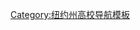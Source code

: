 {{Navbox
| name = 哥倫比亞大學
| title = {{colored link|#000000|哥伦比亚大学}}
| basestyle = background: #B9D9EB; color:#000000; {{box-shadow border|a|#093552|2px}}
| state = {{{state<includeonly>|collapsed</includeonly>}}}
| listclass = hlist
| image = [[File:Low Library Columbia University 8-11-06.jpg|105px]]

|group1= 學院
|list1= {{Navbox|child|basestyle = background: #B9D9EB; color:#000000; {{box-shadow border|a|#093552|2px}}
  |group1 = 本科生
  |list1 = 
* [[哥倫比亞學院]]
* [[哥伦比亚大学傅氏基金工程和应用科学学院|工程和應用科學學院]]
* [[哥伦比亚大学通识教育学院|通識教育學院]]
  |group2 = 研究生
  |list2 = 
* {{tsl|en|Columbia Graduate School of Architecture, Planning and Preservation|哥倫比亞大學建築學院|建築學院}}
* {{tsl|en|Columbia University School of the Arts|哥倫比亞大學文學院|文學院}}
* {{tsl|en|Columbia Graduate School of Arts and Sciences||Arts and Sciences}}
* [[哥伦比亚商学院|商學院]]
* {{tsl|en|Columbia University College of Dental Medicine||Dental Medicine}}
* [[哥倫比亞大學國際公共事務學院|國際公共事務學院]]
* [[哥伦比亚大学新闻学院|新聞學院]]
* [[哥伦比亚法学院|法学院]]
* [[哥倫比亞大學醫學院|醫學院]]
* {{tsl|en|Columbia University School of Nursing||Nursing}}
* {{tsl|en|Columbia School of Professional Studies}}
* {{tsl|en|Columbia University Mailman School of Public Health}}
* {{tsl|en|Columbia University School of Social Work||Social Work}}
  |group3 = 附屬
  |list3 = 
* [[巴納德學院]]
* {{tsl|en|List College}}
* [[哥伦比亚大学教育学院|教育學院]]
* [[纽约协和神学院|協和神學院]]
* [[The School at Columbia University|The School]]&nbsp;(K–8)
* [[Columbia Grammar & Preparatory School|Grammar & Preparatory School]]&nbsp;(former)
 }}

|group2=機構
|list2=
* [[Barnard Center for Research on Women]]
* [[The Earth Institute]]
* [[紐約-長老會醫院|紐約長老會醫院]]
* [[戈達德太空研究所]]
* [[巴特勒圖書館]]
* [[Harriman Institute]]
* {{tsl|en|Institute for Social and Economic Research and Policy}}
* {{tsl|en|Columbia Institute for Tele-Information}}
* {{tsl|en|Arnold A. Saltzman Institute of War and Peace Studies}}
* [[拉蒙特-多爾蒂地球觀測所]]
* {{tsl|en|Nevis Laboratories}}
* [[哥伦比亚大学全球中心]]
* [[哥伦比亚大学图书馆]]
* [[哥倫比亞大學出版社]]
* [[New York State Psychiatric Institute]]
* [[Weatherhead East Asian Institute|Weatherhead Institute]]

|group3=部門
|list3=
* [[Department of Epidemiology, Columbia University|Epidemiology]]
* [[Columbia University Department of Middle Eastern, South Asian, and African Studies|Middle Eastern, South Asian, and African Studies]]
* [[Columbia University Department of Philosophy|Philosophy]]
* [[Columbia University Physics Department|Physics]]

|group4=體育
|list4= {{Navbox|child|basestyle = background: #B9D9EB; color:#000000; {{box-shadow border|a|#093552|2px}}
|group1=球隊
|list1=
* {{tsl|en|Columbia Lions football}}
* {{tsl|en|Columbia Lions baseball}}
* {{tsl|en|Columbia Lions men's basketball}}
* {{tsl|en| Columbia Lions women's basketball}}
* {{tsl|en| Columbia Lions men's soccer}}
* {{tsl|en| Columbia Lions men's squash}}
* {{tsl|en|Columbia Lions women's squash}}
* {{tsl|en|Columbia Lions fencing}}
|group2=精神
|list2=
* [[哥倫比亞藍]]
* [[院長盃]]
* [[Roar, Lion, Roar]]
* [[Columbia University Marching Band|Marching Band]]
|group3=場地
|list3=
* {{tsl|en|Campbell Sports Center}}
* {{tsl|en|Robert K. Kraft Field at Lawrence A. Wien Stadium|Kraft Field}}
* {{tsl|en|Levien Gymnasium}}
* {{tsl|en|Robertson Field at Satow Stadium|Robertson Field}}
* {{tsl|en|Columbia Soccer Stadium|Soccer Stadium}}
}}

|group5=校區
|list5=
* {{tsl|en|Columbia University Medical Center|Medical Center}}
* [[曼哈頓維爾|曼哈顿维尔]]
* [[晨边高地|晨邊高地]]
* {{tsl|en|Columbia University tunnels|Tunnel system}}
* {{tsl|en|Lamont–Doherty Earth Observatory|Lamont}}

|group6=學生生活
|list6={{Navbox|child|basestyle = background: #B9D9EB; color:#000000; {{box-shadow border|a|#093552|2px}}
|group1=Publications
|list1=
*''[[The Birch]]''
* ''[[Bwog]]''
* [[勞紀念圖書館]]
* [[去問問愛麗絲！]]
* [[智慧女神 (紐約雕塑)|智慧女神]]
* [[丁龍講座]]
* [[义和拳 (美国)|义和拳]]
* ''[[Columbia Daily Spectator|Daily Spectator]]''
* ''[[Jester of Columbia|Jester]]''
* ''[[The Fed (newspaper)|The Federalist]]''

|group2=組織
|list2=
* {{tsl|en|Columbia/Barnard Hillel}}
* [[愛言會]]
* {{tsl|en|Philolexian Society}}
}}

|group7=人物
|list7=
* [[:Category:哥倫比亞大學校友|哥倫比亞大學校友]]‎
*[[:Category:哥倫比亞大學教師|哥倫比亞大學教師]]‎
*[[:Category:哥伦比亚大学校长|哥伦比亚大学校长]]‎
* [[哥倫比亞大學諾貝爾獎得主列表|哥倫比亞大學諾貝爾獎得主]]
|group8 = 相關
|list8 =
* {{tsl|en|History of Columbia University}}
* {{tsl|en|Columbia University Science Honors Program}}
* {{tsl|en|Columbia University in popular culture}}

<!-- Add schools by typing Wiki page names between brackets -->
<!-- in following lines (see above examples). Then remove   -->
<!-- the comment markers. Schools may fit in more than      -->
<!-- one category.                                          -->
<!-- [[]]
* [[]]
* [[]]                             -->

}}<noinclude>
{{collapsible option}}
[[Category:纽约州高校导航模板]]
</noinclude>